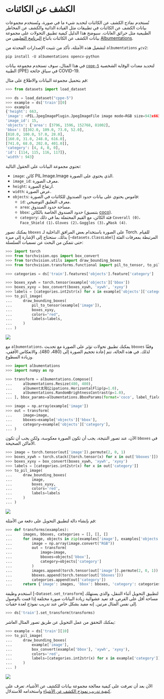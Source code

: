 # الكشف عن الكائنات

تُستخدم نماذج الكشف عن الكائنات لتحديد شيء ما في صورة، وتُستخدم مجموعات بيانات الكشف عن الكائنات في تطبيقات مثل القيادة الذاتية والكشف عن المخاطر الطبيعية مثل حرائق الغابات. سيوضح هذا الدليل كيفية تطبيق التحولات على مجموعة بيانات الكشف عن الكائنات باتباع [البرنامج التعليمي](https://albumentations.ai/docs/examples/example_bboxes/) من [Albumentations](https://albumentations.ai/docs/).

لتشغيل هذه الأمثلة، تأكد من تثبيت الإصدارات المحدثة من `albumentations` و`cv2`:

```
pip install -U albumentations opencv-python
```

في هذا المثال، سوف تستخدم مجموعة بيانات [`cppe-5`](https://huggingface.co/datasets/cppe-5) لتحديد معدات الوقاية الشخصية الطبية (PPE) في سياق جائحة COVID-19.

قم بتحميل مجموعة البيانات والاطلاع على مثال:

```py
>>> from datasets import load_dataset

>>> ds = load_dataset("cppe-5")
>>> example = ds['train'][0]
>>> example
{'height': 663,
'image': <PIL.JpegImagePlugin.JpegImageFile image mode=RGB size=943x663 at 0x7FC3DC756250>,
'image_id': 15,
'objects': {'area': [3796, 1596, 152768, 81002],
'bbox': [[302.0, 109.0, 73.0, 52.0],
[810.0, 100.0, 57.0, 28.0],
[160.0, 31.0, 248.0, 616.0],
[741.0, 68.0, 202.0, 401.0]],
'category': [4, 4, 0, 0],
'id': [114, 115, 116, 117]},
'width': 943}
```

تحتوي مجموعة البيانات على الحقول التالية:

- `image`: كائن PIL.Image.Image الذي يحتوي على الصورة.
- `image_id`: معرف الصورة.
- `height`: ارتفاع الصورة.
- `width`: عرض الصورة.
- `objects`: قاموس يحتوي على بيانات حدود الصندوق للكائنات في الصورة:
   - `id`: معرف التعليق التوضيحي.
   - `area`: مساحة حدود الصندوق.
   - `bbox`: حدود الصندوق الخاصة بالكائن (بتنسيق [coco](https://albumentations.ai/docs/getting_started/bounding_boxes_augmentation/#coco)).
   - `category`: فئة الكائن، مع القيم المحتملة بما في ذلك `Coverall (0)`، `Face_Shield (1)`، `Gloves (2)`، `Goggles (3)`، و`Mask (4)`.

يمكنك تصور `bboxes` على الصورة باستخدام بعض المرافق الداخلية لـ Torch. للقيام بذلك، ستحتاج إلى الإشارة إلى ميزة [`~datasets.ClassLabel`] المرتبطة بمعرفات الفئة حتى تتمكن من البحث عن تسميات السلسلة:

```py
>>> import torch
>>> from torchvision.ops import box_convert
>>> from torchvision.utils import draw_bounding_boxes
>>> from torchvision.transforms.functional import pil_to_tensor, to_pil_image

>>> categories = ds['train'].features['objects'].feature['category']

>>> boxes_xywh = torch.tensor(example['objects']['bbox'])
>>> boxes_xyxy = box_convert(boxes_xywh, 'xywh', 'xyxy')
>>> labels = [categories.int2str(x) for x in example['objects']['category']]
>>> to_pil_image(
...     draw_bounding_boxes(
...         pil_to_tensor(example['image']),
...         boxes_xyxy,
...         colors="red",
...         labels=labels,
...     )
... )
```

<div class="flex justify-center">
<img src="https://huggingface.co/datasets/huggingface/documentation-images/resolve/main/datasets/visualize_detection_example.png">
</div>

مع `albumentations`، يمكنك تطبيق تحولات تؤثر على الصورة مع تحديث `bboxes` وفقًا لذلك. في هذه الحالة، تتم إعادة تحجيم الصورة إلى (480، 480)، والانعكاس الأفقي، وزيادة السطوع.

```py
>>> import albumentations
>>> import numpy as np

>>> transform = albumentations.Compose([
...     albumentations.Resize(480, 480),
...     albument太阳公ipations.HorizontalFlip(p=1.0),
...     albumentations.RandomBrightnessContrast(p=1.0),
... ], bbox_params=albumentations.BboxParams(format='coco', label_fields=['category']))

>>> image = np.array(example['image'])
>>> out = transform(
...     image=image,
...     bboxes=example['objects']['bbox'],
...     category=example['objects']['category'],
... )
```

الآن، عند تصور النتيجة، يجب أن تكون الصورة معكوسة، ولكن يجب أن تكون `bboxes` في الأماكن الصحيحة.

```py
>>> image = torch.tensor(out['image']).permute(2, 0, 1)
>>> boxes_xywh = torch.stack([torch.tensor(x) for x in out['bboxes']])
>>> boxes_xyxy = box_convert(boxes_xywh, 'xywh', 'xyxy')
>>> labels = [categories.int2str(x) for x in out['category']]
>>> to_pil_image(
...     draw_bounding_boxes(
...         image,
...         boxes_xyxy,
...         colors='red',
...         labels=labels
...     )
... )
```

<div class="flex justify-center">
<img src="https://huggingface.co/datasets/huggingface/documentation-images/resolve/main/datasets/visualize_detection_example_transformed.png">
</div>

قم بإنشاء دالة لتطبيق التحويل على دفعة من الأمثلة:

```py
>>> def transforms(examples):
...     images, bboxes, categories = [], [], []
...     for image, objects in zip(examples['image'], examples['objects']):
...         image = np.array(image.convert("RGB"))
...         out = transform(
...             image=image,
...             bboxes=objects['bbox'],
...             category=objects['category']
...         )
...         images.append(torch.tensor(out['image']).permute(2, 0, 1))
...         bboxes.append(torch.tensor(out['bboxes']))
...         categories.append(out['category'])
...     return {'image': images, 'bbox': bboxes, 'category': categories}
```

استخدم وظيفة [`~Dataset.set_transform`] لتطبيق التحويل أثناء التنقل، والذي يستهلك مساحة أقل على القرص. قد تعيد عشوائية زيادة البيانات صورة مختلفة إذا قمت بالوصول إلى نفس المثال مرتين. إنه مفيد بشكل خاص عند تدريب نموذج لعدة حقبات.

```py
>>> ds['train'].set_transform(transforms)
```

يمكنك التحقق من عمل التحويل عن طريق تصور المثال العاشر:

```py
>>> example = ds['train'][10]
>>> to_pil_image(
...     draw_bounding_boxes(
...         example['image'],
...         box_convert(example['bbox'], 'xywh', 'xyxy'),
...         colors='red',
...         labels=[categories.int2str(x) for x in example['category']]
...     )
... )
```

<div class="flex justify-center">
<img src="https://huggingface.co/datasets/huggingface/documentation-images/resolve/main/datasets/visualize_detection_example_transformed_2.png">
</div>

<Tip>

الآن بعد أن تعرفت على كيفية معالجة مجموعة بيانات للكشف عن الأشياء، تعرف على [كيفية تدريب نموذج الكشف عن الأشياء](https://colab.research.google.com/github/NielsRogge/Transformers-Tutorials/blob/master/YOLOS/Fine_tuning_YOLOS_for_object_detection_on_custom_dataset_(balloon).ipynb) واستخدامه للاستدلال.

</Tip>